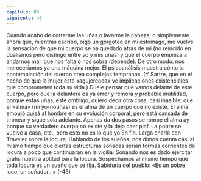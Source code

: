 ```yaml
---
capitulo: 80
siguiente: 46
---
```


Cuando acabo de cortarme las uñas o lavarme la cabeza, o simplemente ahora
que, mientras escribo, oigo un gorgoteo en mi estómago, me vuelve la sensación
de que mi cuerpo se ha quedado atrás de mí (no reincido en dualismos pero
distingo entre yo y mis uñas) y que el cuerpo empieza a andarnos mal, que nos
falta o nos sobra (depende).
De otro modo: nos mereceríamos ya una máquina mejor. El psicoanálisis
muestra cómo la contemplación del cuerpo crea complejos tempranos. (Y Sartre,
que en el hecho de que la mujer esté «agujereada» ve implicaciones existenciales
que comprometen toda su vida.) Duele pensar que vamos delante de este cuerpo,
pero que la delantera es ya error y rémora y probable inutilidad, porque estas
uñas, este ombligo, quiero decir otra cosa, casi inasible: que el «alma» (mi yo-nouñas) es el alma de un cuerpo que no existe. El alma empujó quizá al hombre en
su evolución corporal, pero está cansada de tironear y sigue sola adelante.
Apenas da dos pasos se rompe el alma ay porque su verdadero cuerpo no existe
y la deja caer plaf.
La pobre se vuelve a casa, etc., pero esto no es lo que yo En fin.
Larga charla con Traveler sobre la locura. Hablando de los sueños, nos dimos
cuenta casi al mismo tiempo que ciertas estructuras soñadas serían formas
corrientes de locura a poco que continuaran en la vigilia. Soñando nos es dado
ejercitar gratis nuestra aptitud para la locura. Sospechamos al mismo tiempo que
toda locura es un sueño que se fija. Sabiduría del pueblo: «Es un pobre loco, un
soñador...»
(-46)
